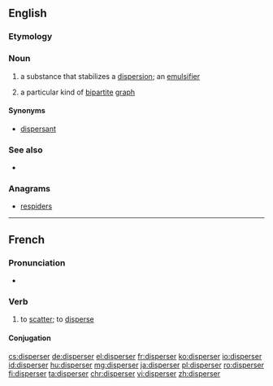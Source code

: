 ==English==

===Etymology===
{{suffix|disperse|er}}

===Noun===
{{en-noun}}

# {{context|chemistry|lang=en}} a substance that stabilizes a [[dispersion]]; an [[emulsifier]]
# {{context|graph theory|lang=en}} a particular kind of [[bipartite]] [[graph]]

====Synonyms====
* {{sense|chemistry}} [[dispersant]]

===See also===
* {{pedia}}

===Anagrams===
* [[respiders#English|respiders]]

----

==French==

===Pronunciation===
* {{audio|Fr-disperser.ogg|Audio|lang=fr}}

===Verb===
{{fr-verb}}

# to [[scatter]]; to [[disperse]]

====Conjugation====
{{fr-conj-er|dispers|avoir}}

[[cs:disperser]]
[[de:disperser]]
[[el:disperser]]
[[fr:disperser]]
[[ko:disperser]]
[[io:disperser]]
[[id:disperser]]
[[hu:disperser]]
[[mg:disperser]]
[[ja:disperser]]
[[pl:disperser]]
[[ro:disperser]]
[[fi:disperser]]
[[ta:disperser]]
[[chr:disperser]]
[[vi:disperser]]
[[zh:disperser]]
